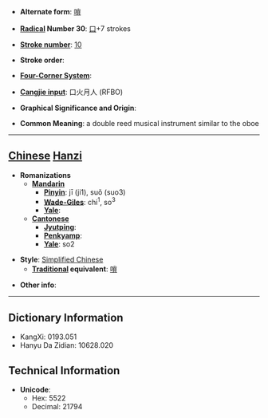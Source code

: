 * '''Alternate form''': [[嗩]]

* '''[[Wiktionary:Chinese radical index| Radical]] Number 30''': [[Wiktionary:Chinese radical index 口|口]]+7 strokes

* '''[[Wiktionary:Chinese total strokes index|Stroke number]]''': [[Wiktionary:Chinese total strokes index 10|10]]

* '''Stroke order''': 

* '''[[Wiktionary:Chinese four corner index|Four-Corner System]]''': 

* '''[[Wiktionary:Chinese Cangjie index|Cangjie input]]''': 口火月人 (RFBO)

* '''Graphical Significance and Origin''': 

* '''Common Meaning''': a double reed musical instrument similar to the oboe

----

== [[Chinese]] [[Hanzi]] ==

* '''Romanizations'''
** '''[[Mandarin]]'''
*** '''[[Pinyin]]''': jī (ji1), suǒ (suo3)
*** '''[[Wade-Giles]]''': chi<sup>1</sup>, so<sup>3</sup>
*** '''[[Yale]]''': 
** '''[[Cantonese]]'''
*** '''[[Jyutping]]''':
*** '''[[Penkyamp]]''': 
*** '''[[Yale]]''': so2

* '''Style''': [[Simplified Chinese]] 
** '''[[Traditional Chinese|Traditional]] equivalent''': [[嗩]]

* '''Other info''': 

----

== Dictionary Information ==

* KangXi: 0193.051
* Hanyu Da Zidian: 10628.020

== Technical Information ==

* '''Unicode''':
** Hex: 5522
** Decimal: 21794